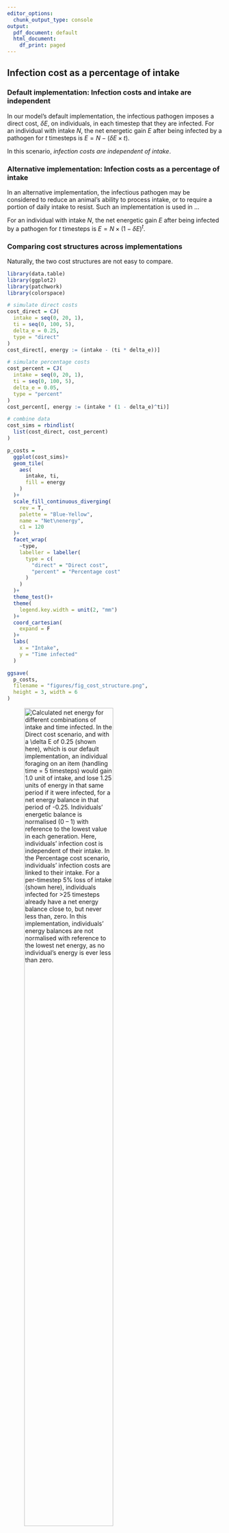 ```yaml
---
editor_options:
  chunk_output_type: console
output:
  pdf_document: default
  html_document:
    df_print: paged
---
```


## Infection cost as a percentage of intake

### Default implementation: Infection costs and intake are independent

In our model's default implementation, the infectious pathogen imposes a direct cost, $\delta E$, on individuals, in each timestep that they are infected.
For an individual with intake $N$, the net energetic gain $E$ after being infected by a pathogen for $t$ timesteps is $E = N - (\delta E \times t)$.

In this scenario, _infection costs are independent of intake_.

### Alternative implementation: Infection costs as a percentage of intake

In an alternative implementation, the infectious pathogen may be considered to reduce an animal's ability to process intake, or to require a portion of daily intake to resist.
Such an implementation is used in ...

For an individual with intake $N$, the net energetic gain $E$ after being infected by a pathogen for $t$ timesteps is $E = N \times (1 - \delta E) ^ t$.

### Comparing cost structures across implementations

Naturally, the two cost structures are not easy to compare.

```r
library(data.table)
library(ggplot2)
library(patchwork)
library(colorspace)

# simulate direct costs
cost_direct = CJ(
  intake = seq(0, 20, 1),
  ti = seq(0, 100, 5),
  delta_e = 0.25,
  type = "direct"
)
cost_direct[, energy := (intake - (ti * delta_e))]

# simulate percentage costs
cost_percent = CJ(
  intake = seq(0, 20, 1),
  ti = seq(0, 100, 5),
  delta_e = 0.05,
  type = "percent"
)
cost_percent[, energy := (intake * (1 - delta_e)^ti)]

# combine data
cost_sims = rbindlist(
  list(cost_direct, cost_percent)
)

p_costs =
  ggplot(cost_sims)+
  geom_tile(
    aes(
      intake, ti,
      fill = energy
    )
  )+
  scale_fill_continuous_diverging(
    rev = T,
    palette = "Blue-Yellow",
    name = "Net\nenergy",
    c1 = 120
  )+
  facet_wrap(
    ~type,
    labeller = labeller(
      type = c(
        "direct" = "Direct cost",
        "percent" = "Percentage cost"
      )
    )
  )+
  theme_test()+
  theme(
    legend.key.width = unit(2, "mm")
  )+
  coord_cartesian(
    expand = F
  )+
  labs(
    x = "Intake",
    y = "Time infected"
  )

ggsave(
  p_costs,
  filename = "figures/fig_cost_structure.png",
  height = 3, width = 6
)
```

![Calculated net energy for different combinations of intake and time infected. In the _Direct cost_ scenario, and with a $\delta E$ of 0.25 (shown here), which is our default implementation, an individual foraging on an item (handling time = 5 timesteps) would gain 1.0 unit of intake, and lose 1.25 units of energy in that same period if it were infected, for a net energy balance in that period of -0.25. Individuals' energetic balance is normalised (0 -- 1) with reference to the lowest value in each generation. Here, individuals' infection cost is _independent_ of their intake. In the _Percentage cost_ scenario, individuals' infection costs are linked to their intake. For a per-timestep 5% loss of intake (shown here), individuals infected for >25 timesteps already have a net energy balance close to, but never less than, zero. In this implementation, individuals' energy balances are _not normalised_ with reference to the lowest net energy, as no individual's energy is ever less than zero.](figures/fig_cost_structure.png){ width=70% } 

\newpage

### Evolutionary outcomes of the percentage cost implementation

The social movement strategies evolved prior to pathogen introduction are identical to those seen in our default implementation.
This is because the percentage cost implementation differs from the default only after the pathogen is introduced.

After pathogen introduction, there is a rapid evolutionary shift in movement strategies.
This shift is similar to that in our default implementation, but the strategies evolved are different.
The handler tracking strategy becomes common across parameter combinations.
However, when the costs of infection are relatively high (7.5%), and the usefulness of social information is limited by the abundance of food items (R = 5), the agent avoiding strategy forms about one fourth of the population mixture of social movement strategies.

![**Rapid evolutionary change, but different evolutionary outcomes, in an alternative implementation of disease costs.** In our alternative, percentage costs implementation of the infectious pathogen, there is a rapid shift in the mix of movement strategies after pathogen introduction. The handler tracking strategy becomes common across all parameter combinations. Only when the costs of infection are relatively high (7.5%), and the usefulness of social information is limited by the abundance of food items (R = 5), does the agent avoiding strategy form about one fourth of the population mixture of social movement strategies. ](figures/fig_evo_change_percent_cost.png){ width=70% }

### Ecological consequences in the percentage cost implementation

Surprisingly, the implementation of a different cost structure for the novel, infectious pathogen does not affect ecological, population level outcomes when compared with outcomes in our default implementation of direct costs.
Across parameter combinations where there is a rapid evolutionary transition from agent tracking to handler tracking as the dominant strategy, there is also an increase in distance moved, a reduction in intake, and a reduction in associations.
Notably, the reductions in per-capita intake following pathogen introduction are similar to a halving of landscape productivity (as in the default implementation), and there is a comparable drop in the number of pairwise associations among individuals.

![**Rapid ecological changes accompany evolutionary shifts in an alternative implementation of disease costs, and are similar to the default implementation.** In the alternative percentage-costs implementation of the infectious pathogen, the outcomes are very similar to those in our default implementation of direct costs. Across most paramter combinations, there is an increase in movement, a reduction in intake, and a reduction in associations with other foragers. Each subplot in each panel shows the mean and standard error of the per-capita values for **(A)** distance moved, **(B)** intake, **(C)** number of associations, or encounters, with other individuals. Means and standard deviations are shown before (G = 3,000) and after (G = 3,500) pathogen introduction; each data point represents 10 replicates of the relevant parameter combination.](figures/fig_eco_compare_percent.png)

\newpage
